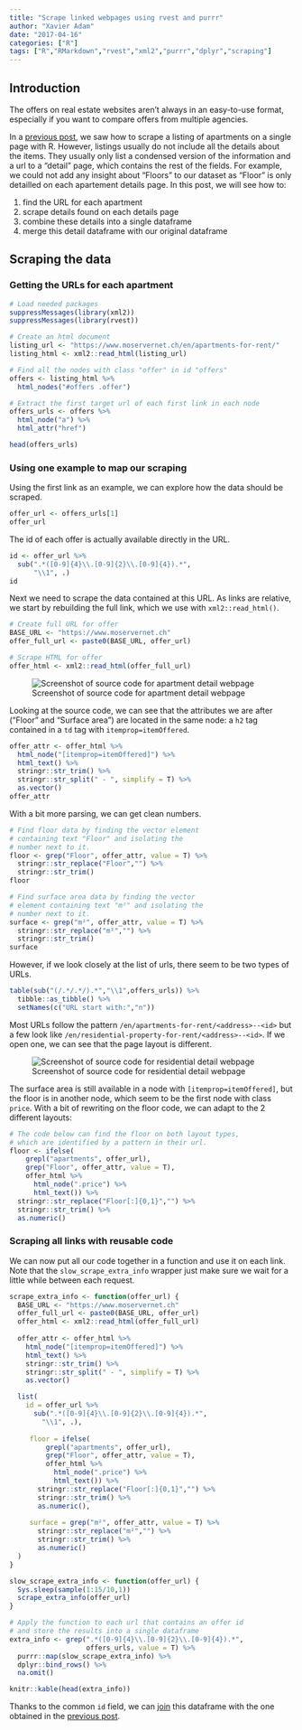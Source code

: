 ```yaml
---
title: "Scrape linked webpages using rvest and purrr"
author: "Xavier Adam"
date: "2017-04-16"
categories: ["R"]
tags: ["R","RMarkdown","rvest","xml2","purrr","dplyr","scraping"]
---    
```


## Introduction
The offers on real estate websites aren't always in an easy-to-use format, especially if you want to compare offers from multiple agencies.

In a [previous post](https://xvrdm.github.io/2017/03/31/scrape-a-list-of-rental-offers-using-rvest-and-purrr/), we saw how to scrape a listing of apartments on a single page with R. However, listings usually do not include all the details about the items. They usually only list a condensed version of the information and a url to a "detail" page, which contains the rest of the fields. For example, we could not add any insight about "Floors" to our dataset as "Floor" is only detailled on each apartement details page. In this post, we will see how to:

1. find the URL for each apartment
2. scrape details found on each details page
3. combine these details into a single dataframe
4. merge this detail dataframe with our original dataframe

## Scraping the data

### Getting the URLs for each apartment
```r
# Load needed packages
suppressMessages(library(xml2))
suppressMessages(library(rvest))
```
```r
# Create an html document
listing_url <- "https://www.moservernet.ch/en/apartments-for-rent/"
listing_html <- xml2::read_html(listing_url)

# Find all the nodes with class "offer" in id "offers"
offers <- listing_html %>%
  html_nodes("#offers .offer")

# Extract the first target url of each first link in each node
offers_urls <- offers %>%
  html_node("a") %>%
  html_attr("href")

head(offers_urls)
```

### Using one example to map our scraping
Using the first link as an example, we can explore how the data should be scraped. 

```r
offer_url <- offers_urls[1]
offer_url
```

The id of each offer is actually available directly in the URL.

```r
id <- offer_url %>%
  sub(".*([0-9]{4}\\.[0-9]{2}\\.[0-9]{4}).*",
      "\\1", .)
id
```

Next we need to scrape the data contained at this URL. As links are relative, we start by rebuilding the full link, which we use with `xml2::read_html()`.

```r
# Create full URL for offer
BASE_URL <- "https://www.moservernet.ch"
offer_full_url <- paste0(BASE_URL, offer_url)

# Scrape HTML for offer
offer_html <- xml2::read_html(offer_full_url)
```

![Screenshot of source code for apartment detail webpage](/img/1704161-scrsh-msrvrn-apartment-source.png)

Looking at the source code, we can see that the attributes we are after ("Floor" and "Surface area") are located in the same node: a `h2` tag contained in a `td` tag with `itemprop=itemOffered`.

```r
offer_attr <- offer_html %>%
  html_node("[itemprop=itemOffered]") %>%
  html_text() %>%
  stringr::str_trim() %>%
  stringr::str_split(" - ", simplify = T) %>%
  as.vector()
offer_attr
```

With a bit more parsing, we can get clean numbers.

```r
# Find floor data by finding the vector element
# containing text "Floor" and isolating the
# number next to it.
floor <- grep("Floor", offer_attr, value = T) %>%
  stringr::str_replace("Floor","") %>%
  stringr::str_trim()
floor
```
```r
# Find surface area data by finding the vector 
# element containing text "m²" and isolating the
# number next to it.
surface <- grep("m²", offer_attr, value = T) %>%
  stringr::str_replace("m²","") %>%
  stringr::str_trim()
surface
```

However, if we look closely at the list of urls, there seem to be two types of URLs.

```r
table(sub("(/.*/.*/).*","\\1",offers_urls)) %>%
  tibble::as_tibble() %>%
  setNames(c("URL start with:","n")) 
```

Most URLs follow the pattern `/en/apartments-for-rent/<address>--<id>` but a few look like  `/en/residential-property-for-rent/<address>--<id>`. If we open one, we can see that the page layout is different.

![Screenshot of source code for residential detail webpage](/img/1704161-scrsh-msrvrn-property-source.png)

The surface area is still available in a node with `[itemprop=itemOffered]`, but the floor is in another node, which seem to be the first node with class `price`. With a bit of rewriting on the floor code, we can adapt to the 2 different layouts:

```r
# The code below can find the floor on both layout types,
# which are identified by a pattern in their url.
floor <- ifelse(
    grepl("apartments", offer_url),
    grep("Floor", offer_attr, value = T),
    offer_html %>% 
      html_node(".price") %>%
      html_text()) %>%
  stringr::str_replace("Floor[:]{0,1}","") %>%
  stringr::str_trim() %>%
  as.numeric()
```

### Scraping all links with reusable code
We can now put all our code together in a function and use it on each link. Note that the `slow_scrape_extra_info` wrapper just make sure we wait for a little while between each request.

```r
scrape_extra_info <- function(offer_url) {
  BASE_URL <- "https://www.moservernet.ch"
  offer_full_url <- paste0(BASE_URL, offer_url)
  offer_html <- xml2::read_html(offer_full_url)
  
  offer_attr <- offer_html %>%
    html_node("[itemprop=itemOffered]") %>%
    html_text() %>%
    stringr::str_trim() %>%
    stringr::str_split(" - ", simplify = T) %>%
    as.vector()

  list(
    id = offer_url %>%
      sub(".*([0-9]{4}\\.[0-9]{2}\\.[0-9]{4}).*",
        "\\1", .),
    
     floor = ifelse(
         grepl("apartments", offer_url),
         grep("Floor", offer_attr, value = T),
         offer_html %>% 
           html_node(".price") %>%
           html_text()) %>%
       stringr::str_replace("Floor[:]{0,1}","") %>%
       stringr::str_trim() %>%
       as.numeric(),
  
     surface = grep("m²", offer_attr, value = T) %>%
       stringr::str_replace("m²","") %>%
       stringr::str_trim() %>%
       as.numeric()
  )
}

slow_scrape_extra_info <- function(offer_url) {
  Sys.sleep(sample(1:15/10,1))
  scrape_extra_info(offer_url)
}

# Apply the function to each url that contains an offer id
# and store the results into a single dataframe
extra_info <- grep(".*([0-9]{4}\\.[0-9]{2}\\.[0-9]{4}).*",
                   offers_urls, value = T) %>%
  purrr::map(slow_scrape_extra_info) %>%
  dplyr::bind_rows() %>%
  na.omit()

knitr::kable(head(extra_info))
```

Thanks to the common `id` field, we can [join](http://dplyr.tidyverse.org/reference/join.html) this dataframe with the one obtained in the [previous post](https://xvrdm.github.io/2017/03/31/scrape-a-list-of-rental-offers-using-rvest-and-purrr/).